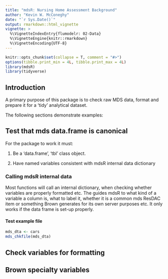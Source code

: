 ```yaml
---
title: "mdsR: Nursing Home Assessment Background"
author: "Kevin W. McConeghy"
date: "`r Sys.Date()`"
output: rmarkdown::html_vignette
vignette: >
  %\VignetteIndexEntry{flumodelr: 02-Data}
  %\VignetteEngine{knitr::rmarkdown}
  %\VignetteEncoding{UTF-8}
---
```


```r
knitr::opts_chunk$set(collapse = T, comment = "#>")
options(tibble.print_min = 4L, tibble.print_max = 4L)
library(mdsR)
library(tidyverse)
```

## Introduction  

A primary purpose of this package is to check raw MDS data, format and prepare it for a 'tidy' analytical dataset.  

The following sections demonstrate examples:  

## Test that mds data.frame is canonical  

For the package to work it must: 

 1) Be a 'data.frame', 'tbl' class object.  

 2) Have named variables consistent with mdsR internal data dictionary  
 
### Calling mdsR internal data  

Most functions will call an internal dictionary, when checking whether variables are properly formatted etc. The guides mdsR to what kind of a variable a column is, what to label it, whether it is a common mds ResDAC item or something Brown generates for its own server purposes etc. It only works if the data frame is set-up properly.   

#### Test example file  

```r
mds_dta <- cars
mds_chkfile(mds_dta)
```

## Check variables for formatting  


## Brown specialty variables  


